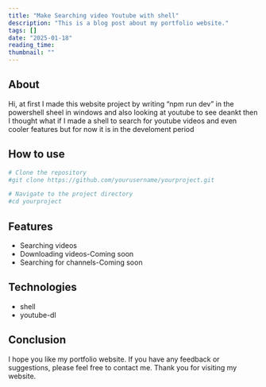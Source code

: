 ```yaml
---
title: "Make Searching video Youtube with shell"
description: "This is a blog post about my portfolio website."
tags: []
date: "2025-01-18"
reading_time: 
thumbnail: ""
---
```


## About
Hi, at first I made this website project by writing “npm run dev” in the powershell sheel in windows and also looking at youtube to see deankt then I thought what if I made a shell to search for youtube videos and even cooler features but for now it is in the develoment period

## How to use
```bash
# Clone the repository
#git clone https://github.com/yourusername/yourproject.git

# Navigate to the project directory
#cd yourproject

```

## Features
- Searching videos
- Downloading videos-Coming soon
- Searching for channels-Coming soon

## Technologies
- shell
- youtube-dl

## Conclusion
I hope you like my portfolio website. If you have any feedback or suggestions, please feel free to contact me. Thank you for visiting my website.
```
